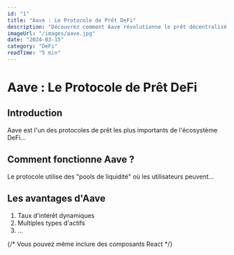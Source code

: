 ```yaml
---
id: "1"
title: "Aave : Le Protocole de Prêt DeFi"
description: "Découvrez comment Aave révolutionne le prêt décentralisé avec ses pools de liquidité et ses taux d'intérêt dynamiques."
imageUrl: "/images/aave.jpg"
date: "2024-03-15"
category: "DeFi"
readTime: "5 min"
---
```


# Aave : Le Protocole de Prêt DeFi

## Introduction

Aave est l'un des protocoles de prêt les plus importants de l'écosystème DeFi...

## Comment fonctionne Aave ?

Le protocole utilise des "pools de liquidité" où les utilisateurs peuvent...

## Les avantages d'Aave

1. Taux d'intérêt dynamiques
2. Multiples types d'actifs
3. ...

{/* Vous pouvez même inclure des composants React */}
<AaveStats /> 